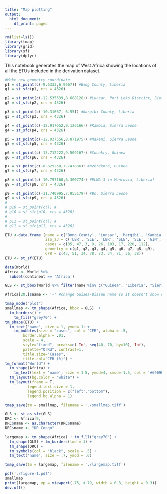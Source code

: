 ```yaml
---
title: "Map plotting"
output:
  html_document:
    df_print: paged
---
```


```r
rm(list=ls())
library(tmap)
library(grid)
library(sf)
library(dplyr)
```

This notebook generates the map of West Africa showing the locations of all the ETUs included in the derivation dataset.

```r
#Make new geometry coordinate
p1 = st_point(c(-9.6333,6.9667)) #Bong County, Liberia 
g1 = st_sfc(p1, crs = 4326)

p2 = st_point(c(-12.535539,8.688128)) #Lunsar, Port Loko District, Sierra Leone
g2 = st_sfc(p2, crs = 4326)

p3 = st_point(c(-10.31667, 6.55)) #Margibi County, Liberia
g3 = st_sfc(p3, crs = 4326)

p4 = st_point(c(-12.917652,9.126166)) #Kambia, Sierra Leone
g4 = st_sfc(p4, crs = 4326)

p5 = st_point(c(-12.037556,8.871975)) #Makeni, Sierra Leone
g5 = st_sfc(p5, crs = 4326)

p6 = st_point(c(-13.712222,9.509167)) #Conakry, Guinea 
g6 = st_sfc(p6, crs = 4326)

p7 = st_point(c(-8.825250,7.747836)) #Nzérékoré, Guinea
g7 = st_sfc(p7, crs = 4326)

p8 = st_point(c(-10.797160,6.300774)) #ELWA 3 in Monrovia, Liberia?
g8 = st_sfc(p8, crs = 4326)

p9 = st_point(c(-11.740995,7.955179)) #Bo, Sierra Leone
g9 = st_sfc(p9, crs = 4326)
# 
# p10 = st_point(c()) #
# g10 = st_sfc(p10, crs = 4326)
# 
# p11 = st_point(c()) #
# g11 = st_sfc(p11, crs = 4326)

ETU <-data.frame (name = c('Bong County', 'Lunsar', 'Margibi', 'Kambia', 'Makeni', 'Conakry', 'Nzerekore', 'ELWA3', 'Bo'),
                  iso_a3 = c('LBR', 'SLE', 'LBR', 'SLE', 'SLE', 'GIN', 'GIN', 'LBR', 'SLE'),
                  cases = c(35, 47, 3, 9, 26, 103, 17, 220, 112),
                  geometry = c(g1, g2, g3, g4, g5, g6, g7, g8, g9),
                  CFR = c(43, 51, 30, 78, 73, 34, 71, 36, 38))
ETU <- st_sf(ETU)

data(World)
Africa <- World %>%
  subset(continent == 'Africa')

GLS <- st_bbox(World %>% filter(name %in% c("Guinea", "Liberia", "Sierra Leone"))) #set borders for map

Africa[20,]$name <- '-' #change Guinea-Bissau name so it doesn't show on plot

tmap_mode("plot")
smallmap <- tm_shape(Africa, bbox = GLS)  +
  tm_borders() +
    tm_fill("grey70") +
tm_shape(ETU) +
  tm_text('name', size = 1, ymod=-1) +
    tm_bubbles(size = "cases", col = "CFR", alpha = .5, 
        border.alpha = .01, 
        scale = 4,
        style="fixed", breaks=c(-Inf, seq(40, 70, by=10), Inf),
        palette="OrRd", contrast=1, 
        title.size="Cases", 
        title.col="CFR (%)") + 
tm_format("World") +
  tm_shape(Africa) +
	tm_text(text = 'name', size = 1.5, ymod=4, xmod=-1.5, col = '#696969') +
  tm_layout(bg.color = "white") +
  tm_layout(frame = T,
          legend.text.size = 1,
          legend.position = c("left","bottom"),
          legend.bg.alpha = 1) 

tmap_save(tm = smallmap, filename = './smallmap.tiff')
```


```r
GLS <- st_as_sfc(GLS)
DRC <- Africa[9,]
DRC$name <- as.character(DRC$name)
DRC$name <- "DR Congo"

largemap <- tm_shape(Africa) + tm_fill("grey70") +
  tm_shape(GLS) + tm_borders(lwd = 3) + 
  tm_shape(DRC) +
  tm_symbols(col = "black", scale = .5) +
  tm_text('name', size = .7, ymod = .6) 

tmap_save(tm = largemap, filename = './largemap.tiff')
```

```r
pdf('./figure-1.pdf')
smallmap
print(largemap, vp = viewport(.75, 0.79, width = 0.3, height = 0.3))
dev.off()
```


